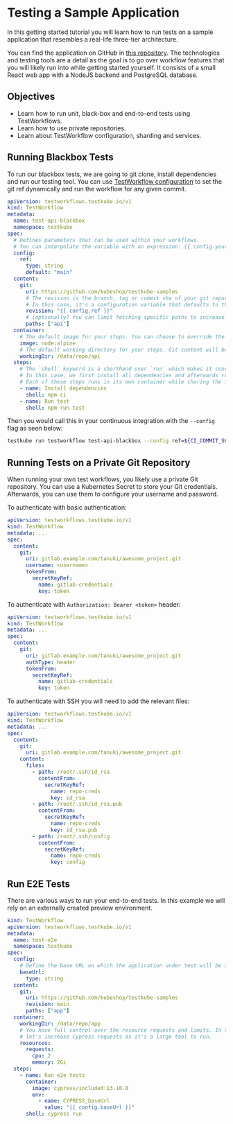 
# Testing a Sample Application

In this getting started tutorial you will learn how to run tests on a sample application that resembles a real-life three-tier architecture.

You can find the application on GitHub in [this repository][sample-repo].
The technologies and testing tools are a detail as the goal is to go over workflow features that you will likely run into while getting started yourself.
It consists of a small React web app with a NodeJS backend and PostgreSQL database.

## Objectives

- Learn how to run unit, black-box and end-to-end tests using TestWorkflows.
- Learn how to use private repositories.
- Learn about TestWorkflow configuration, sharding and services.

## Running Blackbox Tests

To run our blackbox tests, we are going to git clone, install dependencies and run our testing tool.
You can use [TestWorkflow configuration][tw-config] to set the git ref dynamically and run the workflow for any given commit.

```yaml
apiVersion: testworkflows.testkube.io/v1
kind: TestWorkflow
metadata:
  name: test-api-blackbox
  namespace: testkube
spec:
  # Defines parameters that can be used within your workflows.
  # You can interpolate the variable with an expression: {{ config.your_variable }}.
  config:
    ref:
      type: string
      default: "main"
  content:
    git:
      uri: https://github.com/kubeshop/testkube-samples
      # The revision is the branch, tag or commit sha of your git repository.
      # In this case, it's a configuration variable that defaults to the 'main' branch.
      revision: "{{ config.ref }}"
      # (optionally) You can limit fetching specific paths to increase cloning performance.
      paths: ["api"]
  container:
    # The default image for your steps. You can choose to override the image within each step.
    image: node:alpine
    # The default working directory for your steps. Git content will be checked out in `/data/repo`.
    workingDir: /data/repo/api
  steps:
    # The `shell` keyword is a shorthand over `run` which makes it convenient to execute commands.
    # In this case, we first install all dependencies and afterwards run the tests.
    # Each of these steps runs in its own container while sharing the file system.
    - name: Install dependencies
      shell: npm ci
    - name: Run test
      shell: npm run test
```

Then you would call this in your continuous integration with the `--config` flag as seen below:

```sh
testkube run testworkflow test-api-blackbox --config ref=${CI_COMMIT_SHA} --watch
```

## Running Tests on a Private Git Repository

When running your own test workflows, you likely use a private Git repository.
You can use a Kubernetes Secret to store your Git credentials.
Afterwards, you can use them to configure your username and password.

<Tabs groupId="example-auth">
<TabItem value="https" label="With HTTP">

To authenticate with basic authentication:

```yaml {8-12}
apiVersion: testworkflows.testkube.io/v1
kind: TestWorkflow
metadata: ...
spec:
  content:
    git:
      uri: gitlab.example.com/tanuki/awesome_project.git
      username: <username>
      tokenFrom:
        secretKeyRef:
          name: gitlab-credentials
          key: token
```

</TabItem>

<TabItem value="https-header" label="With HTTP Header">

To authenticate with `Authorization: Bearer <token>` header:

```yaml {8-12}
apiVersion: testworkflows.testkube.io/v1
kind: TestWorkflow
metadata: ...
spec:
  content:
    git:
      uri: gitlab.example.com/tanuki/awesome_project.git
      authType: header
      tokenFrom:
        secretKeyRef:
          name: gitlab-credentials
          key: token
```

</TabItem>

<TabItem value="ssh" label="With SSH">

To authenticate with SSH you will need to add the relevant files:

```yaml {8-24}
apiVersion: testworkflows.testkube.io/v1
kind: TestWorkflow
metadata: ...
spec:
  content:
    git:
      uri: gitlab.example.com/tanuki/awesome_project.git
    content:
      files:
        - path: /root/.ssh/id_rsa
          contentFrom:
            secretKeyRef:
              name: repo-creds
              key: id_rsa
        - path: /root/.ssh/id_rsa.pub
          contentFrom:
            secretKeyRef:
              name: repo-creds
              key: id_rsa.pub
        - path: /root/.ssh/config
          contentFrom:
            secretKeyRef:
              name: repo-creds
              key: config
```

</TabItem>
</Tabs>

## Run E2E Tests

There are various ways to run your end-to-end tests. In this example we will rely on an externally created preview environment.

<Tabs groupId="tutorial-example-e2e">
<TabItem value="external-preview" label="With external previews">

```yaml
kind: TestWorkflow
apiVersion: testworkflows.testkube.io/v1
metadata:
  name: test-e2e
  namespace: testkube
spec:
  config:
    # Define the base URL on which the application under test will be available.
    baseUrl:
      type: string
  content:
    git:
      uri: https://github.com/kubeshop/testkube-samples
      revision: main
      paths: ["app"]
  container:
    workingDir: /data/repo/app
    # You have full control over the resource requests and limits. In this case,
    # let's increase Cypress requests as it's a large tool to run.
    resources:
      requests:
        cpu: 2
        memory: 2Gi
  steps:
    - name: Run e2e tests
      container:
        image: cypress/included:13.10.0
        env:
          - name: CYPRESS_baseUrl
            value: "{{ config.baseUrl }}"
      shell: cypress run
```

</TabItem>

</Tabs>

[sample-repo]: https://github.com/kubeshop/testkube-samples
[tw-config]: /articles/test-workflows-examples-configuration
